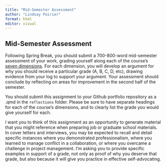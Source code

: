```yaml
---
title: "Mid-Semester Assessment"
author: "Lindsay Poirier"
format: html
editor: visual
---
```


## Mid-Semester Assessment

Following Spring Break, you should submit a 700-800-word mid-semester assessment of your work, grading yourself along each of the course's [seven dimensions](grading-contract.html). For each dimension, you will develop an argument for why you should receive a particular grade (A, B, C, D, etc), drawing evidence from your log to support your argument. Your assessment should conclude by reflecting on areas for improvement in the second half of the semester.

You should submit this assignment to your Github portfolio repository as a .qmd in the `reflections` folder. Please be sure to have separate headings for each of the course's dimensions, and to clearly list the grade you would give yourself for each.

I want you to think of this assignment as an opportunity to generate material that you might reference when preparing job or graduate school materials. In cover letters and interviews, you may be expected to recall and detail specific instances where you demonstrated professionalism, where you learned to manage conflict in a collaboration, or where you overcame a challenge in project management. I'm asking you to provide specific examples in support of a grade, not only as proof of why you deserve that grade, but also because it will give you practice in effective self-advocating.
